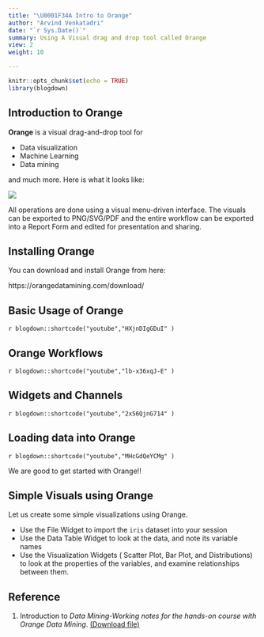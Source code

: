 ```yaml
---
title: "\U0001F34A Intro to Orange"
author: "Arvind Venkatadri"
date: "`r Sys.Date()`"
summary: Using A Visual drag and drop tool called Orange
view: 2
weight: 10

---
```


```r
knitr::opts_chunk$set(echo = TRUE)
library(blogdown)
```

## Introduction to Orange

**Orange** is a visual drag-and-drop tool for

- Data visualization  
- Machine Learning  
- Data mining  

and much more. Here is what it looks like:

![](https://orangedatamining.com/screenshots/images/tree-explorative.thumb.png)

All operations are done using a visual menu-driven interface. The visuals can be exported to PNG/SVG/PDF and the entire workflow can be exported into a Report Form and edited for presentation and sharing. 


## Installing Orange

You can download and install Orange from here:

https://orangedatamining.com/download/


## Basic Usage of Orange

`r blogdown::shortcode("youtube","HXjnDIgGDuI" )`
<br>

## Orange Workflows
`r blogdown::shortcode("youtube","lb-x36xqJ-E" )`
<br>


## Widgets and Channels

`r blogdown::shortcode("youtube","2xS6QjnG714" )`
<br>

## Loading data into Orange

`r blogdown::shortcode("youtube","MHcGdQeYCMg" )`
<br>


We are good to get started with Orange!!


## Simple Visuals using Orange

Let us create some simple visualizations using Orange. 

- Use the File Widget to import the `iris` dataset into your session
- Use the Data Table Widget to look at the data, and note its variable names
- Use the Visualization Widgets ( Scatter Plot, Bar Plot, and Distributions) to look at the properties of the variables, and examine relationships between them. 

## Reference

1. Introduction to *Data Mining-Working notes for the hands-on course with Orange Data Mining*. [(Download file)](Interactive Visual Data Mining in Orange - kolkata.pdf)


